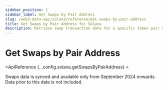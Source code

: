 ```yaml
---
sidebar_position: 1
sidebar_label: Get Swaps by Pair Address
slug: /web3-data-api/solana/reference/get-swaps-by-pair-address
title: Get Swaps by Pair Address for Solana
description: Retrieve swap transaction data for a specific token pair address on Solana.
---
```



# Get Swaps by Pair Address <MainnetBadge />

<EthereumApiBanner
  customTitle="Looking for swaps by pair address on EVM?"
  customText="Access token swap data by pair address using our EVM API."
  customButtonText="Explore EVM API"
  customButtonLink="/web3-data-api/evm/reference/get-swaps-by-pair-address"
/>

<ApiReference {...config.solana.getSwapsByPairAddress} >
<Admonition type="info" title="Note">

<p>
Swaps data is synced and available only from September 2024 onwards. Data
prior to this date is not included.
</p>
</Admonition>
</ApiReference>
